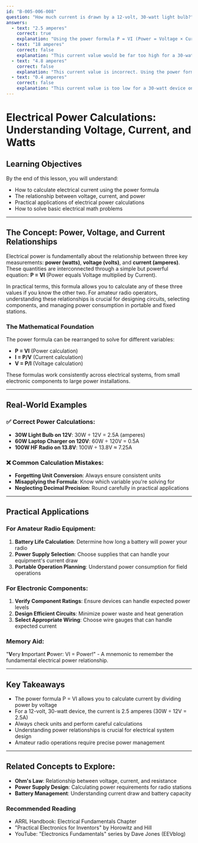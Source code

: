 ```yaml
---
id: "B-005-006-008"
question: "How much current is drawn by a 12-volt, 30-watt light bulb?"
answers:
  - text: "2.5 amperes"
    correct: true
    explanation: "Using the power formula P = VI (Power = Voltage × Current), we can calculate the current by rearranging the formula to I = P/V. With 30 watts and 12 volts, the calculation is 30W ÷ 12V = 2.5 amperes. This demonstrates how electrical components convert electrical energy into other forms like light and heat."
  - text: "18 amperes"
    correct: false
    explanation: "This current value would be far too high for a 30-watt device on a 12-volt system. Calculating 30W ÷ 12V yields 2.5 amperes, not 18. This incorrect answer likely results from a misunderstanding of the basic power calculation or a computational error."
  - text: "4.8 amperes"
    correct: false
    explanation: "This current value is incorrect. Using the power formula P = VI, 30W ÷ 12V actually equals 2.5 amperes, not 4.8. This answer might stem from a calculation mistake or misapplication of the voltage-current-power relationship."
  - text: "0.4 amperes"
    correct: false
    explanation: "This current value is too low for a 30-watt device on a 12-volt system. Using P = VI, 30W ÷ 12V actually equals 2.5 amperes, not 0.4. This incorrect answer suggests an improper understanding of how power, voltage, and current interrelate."
---
```


# Electrical Power Calculations: Understanding Voltage, Current, and Watts

## Learning Objectives
By the end of this lesson, you will understand:
- How to calculate electrical current using the power formula
- The relationship between voltage, current, and power
- Practical applications of electrical power calculations
- How to solve basic electrical math problems

---

## The Concept: Power, Voltage, and Current Relationships

Electrical power is fundamentally about the relationship between three key measurements: **power (watts)**, **voltage (volts)**, and **current (amperes)**. These quantities are interconnected through a simple but powerful equation: **P = VI** (Power equals Voltage multiplied by Current).

In practical terms, this formula allows you to calculate any of these three values if you know the other two. For amateur radio operators, understanding these relationships is crucial for designing circuits, selecting components, and managing power consumption in portable and fixed stations.

### The Mathematical Foundation

The power formula can be rearranged to solve for different variables:
- **P = VI** (Power calculation)
- **I = P/V** (Current calculation)
- **V = P/I** (Voltage calculation)

These formulas work consistently across electrical systems, from small electronic components to large power installations.

---

## Real-World Examples

### ✅ Correct Power Calculations:
- **30W Light Bulb on 12V**: 30W ÷ 12V = 2.5A (amperes)
- **60W Laptop Charger on 120V**: 60W ÷ 120V = 0.5A
- **100W HF Radio on 13.8V**: 100W ÷ 13.8V ≈ 7.25A

### ❌ Common Calculation Mistakes:
- **Forgetting Unit Conversion**: Always ensure consistent units
- **Misapplying the Formula**: Know which variable you're solving for
- **Neglecting Decimal Precision**: Round carefully in practical applications

---

## Practical Applications

### For Amateur Radio Equipment:
1. **Battery Life Calculation**: Determine how long a battery will power your radio
2. **Power Supply Selection**: Choose supplies that can handle your equipment's current draw
3. **Portable Operation Planning**: Understand power consumption for field operations

### For Electronic Components:
1. **Verify Component Ratings**: Ensure devices can handle expected power levels
2. **Design Efficient Circuits**: Minimize power waste and heat generation
3. **Select Appropriate Wiring**: Choose wire gauges that can handle expected current

### Memory Aid:
"**V**ery **I**mportant **P**ower: VI = Power!" - A mnemonic to remember the fundamental electrical power relationship.

---

## Key Takeaways

- The power formula P = VI allows you to calculate current by dividing power by voltage
- For a 12-volt, 30-watt device, the current is 2.5 amperes (30W ÷ 12V = 2.5A)
- Always check units and perform careful calculations
- Understanding power relationships is crucial for electrical system design
- Amateur radio operations require precise power management

---

## Related Concepts to Explore:
- **Ohm's Law**: Relationship between voltage, current, and resistance
- **Power Supply Design**: Calculating power requirements for radio stations
- **Battery Management**: Understanding current draw and battery capacity

### Recommended Reading
- ARRL Handbook: Electrical Fundamentals Chapter
- "Practical Electronics for Inventors" by Horowitz and Hill
- YouTube: "Electronics Fundamentals" series by Dave Jones (EEVblog)